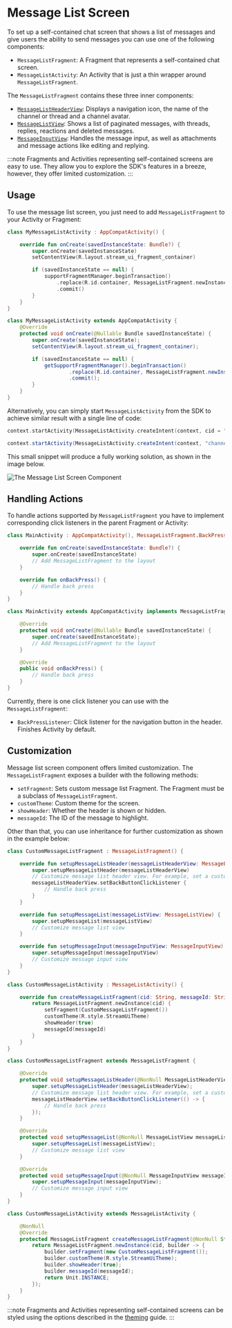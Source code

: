 
# Message List Screen

To set up a self-contained chat screen that shows a list of messages and give users the ability to send messages you can use one of the following components:

* `MessageListFragment`: A Fragment that represents a self-contained chat screen.
* `MessageListActivity`: An Activity that is just a thin wrapper around `MessageListFragment`.

The `MessageListFragment` contains these three inner components:

* [`MessageListHeaderView`](03-message-list-header.mdx): Displays a navigation icon, the name of the channel or thread and a channel avatar.
* [`MessageListView`](02-message-list.mdx): Shows a list of paginated messages, with threads, replies, reactions and deleted messages.
* [`MessageInputView`](04-message-input.mdx): Handles the message input, as well as attachments and message actions like editing and replying.

:::note
Fragments and Activities representing self-contained screens are easy to use. They allow you to explore the SDK's features in a breeze, however, they offer limited customization.
:::

## Usage

To use the message list screen, you just need to add `MessageListFragment` to your Activity or Fragment:

<Tabs>
<TabItem value="kotlin" label="Kotlin">

```kotlin
class MyMessageListActivity : AppCompatActivity() {

    override fun onCreate(savedInstanceState: Bundle?) {
        super.onCreate(savedInstanceState)
        setContentView(R.layout.stream_ui_fragment_container)

        if (savedInstanceState == null) {
            supportFragmentManager.beginTransaction()
                .replace(R.id.container, MessageListFragment.newInstance(cid = "channelType:channelId"))
                .commit()
        }
    }
}
```
</TabItem>

<TabItem value="java" label="Java">

```java
class MyMessageListActivity extends AppCompatActivity {
    @Override
    protected void onCreate(@Nullable Bundle savedInstanceState) {
        super.onCreate(savedInstanceState);
        setContentView(R.layout.stream_ui_fragment_container);

        if (savedInstanceState == null) {
            getSupportFragmentManager().beginTransaction()
                    .replace(R.id.container, MessageListFragment.newInstance("channelType:channelId"))
                    .commit();
        }
    }
}
```
</TabItem>
</Tabs>

Alternatively, you can simply start `MessageListActivity` from the SDK to achieve similar result with a single line of code:

<Tabs>
<TabItem value="kotlin" label="Kotlin">

```kotlin
context.startActivity(MessageListActivity.createIntent(context, cid = "channelType:channelId"))
```
</TabItem>

<TabItem value="java" label="Java">

```java
context.startActivity(MessageListActivity.createIntent(context, "channelType:channelId"));
```
</TabItem>
</Tabs>

This small snippet will produce a fully working solution, as shown in the image below.

![The Message List Screen Component](../../assets/message_list_screen.png)

## Handling Actions

To handle actions supported by `MessageListFragment` you have to implement corresponding click listeners in the parent Fragment or Activity:

<Tabs>
<TabItem value="kotlin" label="Kotlin">

```kotlin
class MainActivity : AppCompatActivity(), MessageListFragment.BackPressListener {

    override fun onCreate(savedInstanceState: Bundle?) {
        super.onCreate(savedInstanceState)
        // Add MessageListFragment to the layout
    }

    override fun onBackPress() {
        // Handle back press
    }
}
```
</TabItem>

<TabItem value="java" label="Java">

```java
class MainActivity extends AppCompatActivity implements MessageListFragment.BackPressListener {

    @Override
    protected void onCreate(@Nullable Bundle savedInstanceState) {
        super.onCreate(savedInstanceState);
        // Add MessageListFragment to the layout
    }

    @Override
    public void onBackPress() {
        // Handle back press
    }
}
```
</TabItem>
</Tabs>

Currently, there is one click listener you can use with the `MessageListFragment`:

* `BackPressListener`: Click listener for the navigation button in the header. Finishes Activity by default.

## Customization

Message list screen component offers limited customization. The `MessageListFragment` exposes a builder with the following methods:

* `setFragment`: Sets custom message list Fragment. The Fragment must be a subclass of `MessageListFragment`.
* `customTheme`: Custom theme for the screen.
* `showHeader`: Whether the header is shown or hidden.
* `messageId`: The ID of the message to highlight.

Other than that, you can use inheritance for further customization as shown in the example below:

<Tabs>
<TabItem value="kotlin" label="Kotlin">

```kotlin
class CustomMessageListFragment : MessageListFragment() {

    override fun setupMessageListHeader(messageListHeaderView: MessageListHeaderView) {
        super.setupMessageListHeader(messageListHeaderView)
        // Customize message list header view. For example, set a custom back button click listener:
        messageListHeaderView.setBackButtonClickListener {
            // Handle back press
        }
    }

    override fun setupMessageList(messageListView: MessageListView) {
        super.setupMessageList(messageListView)
        // Customize message list view
    }

    override fun setupMessageInput(messageInputView: MessageInputView) {
        super.setupMessageInput(messageInputView)
        // Customize message input view
    }
}

class CustomMessageListActivity : MessageListActivity() {

    override fun createMessageListFragment(cid: String, messageId: String?): MessageListFragment {
        return MessageListFragment.newInstance(cid) {
            setFragment(CustomMessageListFragment())
            customTheme(R.style.StreamUiTheme)
            showHeader(true)
            messageId(messageId)
        }
    }
}
```
</TabItem>

<TabItem value="java" label="Java">

```java
class CustomMessageListFragment extends MessageListFragment {

    @Override
    protected void setupMessageListHeader(@NonNull MessageListHeaderView messageListHeaderView) {
        super.setupMessageListHeader(messageListHeaderView);
        // Customize message list header view. For example, set a custom back button click listener:
        messageListHeaderView.setBackButtonClickListener(() -> {
            // Handle back press
        });
    }

    @Override
    protected void setupMessageList(@NonNull MessageListView messageListView) {
        super.setupMessageList(messageListView);
        // Customize message list view
    }

    @Override
    protected void setupMessageInput(@NonNull MessageInputView messageInputView) {
        super.setupMessageInput(messageInputView);
        // Customize message input view
    }
}

class CustomMessageListActivity extends MessageListActivity {

    @NonNull
    @Override
    protected MessageListFragment createMessageListFragment(@NonNull String cid, @Nullable String messageId) {
        return MessageListFragment.newInstance(cid, builder -> {
            builder.setFragment(new CustomMessageListFragment());
            builder.customTheme(R.style.StreamUiTheme);
            builder.showHeader(true);
            builder.messageId(messageId);
            return Unit.INSTANCE;
        });
    }
}
```
</TabItem>
</Tabs>

:::note
Fragments and Activities representing self-contained screens can be styled using the options described in the [theming](../02-general-customization/01-theming.mdx) guide.
:::
